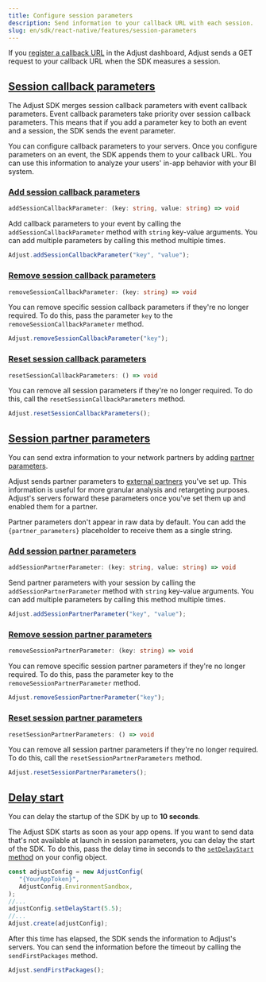 ```yaml
---
title: Configure session parameters
description: Send information to your callback URL with each session.
slug: en/sdk/react-native/features/session-parameters
---
```


If you [register a callback URL](https://help.adjust.com/en/article/recommended-placeholders-callbacks) in the Adjust dashboard, Adjust sends a GET request to your callback URL when the SDK measures a session.

## [Session callback parameters](session-callback-parameters)

<Callout type="note">

The Adjust SDK merges session callback parameters with event callback parameters. Event callback parameters take priority over session callback parameters. This means that if you add a parameter key to both an event and a session, the SDK sends the event parameter.

</Callout>

You can configure callback parameters to your servers. Once you configure parameters on an event, the SDK appends them to your callback URL. You can use this information to analyze your users' in-app behavior with your BI system.

### [Add session callback parameters](add-session-callback-parameters)

<CodeBlock title="Method signature">

```ts
addSessionCallbackParameter: (key: string, value: string) => void
```

</CodeBlock>

Add callback parameters to your event by calling the `addSessionCallbackParameter` method with `string` key-value arguments. You can add multiple parameters by calling this method multiple times.

```jsx
Adjust.addSessionCallbackParameter("key", "value");
```

### [Remove session callback parameters](remove-session-callback-parameters)

<CodeBlock title="Method signature">

```ts
removeSessionCallbackParameter: (key: string) => void
```

</CodeBlock>

You can remove specific session callback parameters if they're no longer required. To do this, pass the parameter `key` to the `removeSessionCallbackParameter` method.

```jsx
Adjust.removeSessionCallbackParameter("key");
```

### [Reset session callback parameters](reset-session-callback-parameters)

<CodeBlock title="Method signature">

```ts
resetSessionCallbackParameters: () => void
```

</CodeBlock>

You can remove all session parameters if they're no longer required. To do this, call the `resetSessionCallbackParameters` method.

```jsx
Adjust.resetSessionCallbackParameters();
```

## [Session partner parameters](session-partner-parameters)

You can send extra information to your network partners by adding [partner parameters](https://help.adjust.com/en/article/data-sharing-ad-network#map-parameters).

Adjust sends partner parameters to [external partners](https://help.adjust.com/en/article/integrated-partners) you've set up. This information is useful for more granular analysis and retargeting purposes. Adjust's servers forward these parameters once you've set them up and enabled them for a partner.

<Callout type="note">

Partner parameters don't appear in raw data by default. You can add the `{partner_parameters}` placeholder to receive them as a single string.

</Callout>

### [Add session partner parameters](add-session-partner-parameters)

<CodeBlock title="Method signature">

```ts
addSessionPartnerParameter: (key: string, value: string) => void
```

</CodeBlock>

Send partner parameters with your session by calling the `addSessionPartnerParameter` method with `string` key-value arguments. You can add multiple parameters by calling this method multiple times.

```jsx
Adjust.addSessionPartnerParameter("key", "value");
```

### [Remove session partner parameters](remove-session-partner-parameters)

<CodeBlock title="Method signature">

```ts
removeSessionPartnerParameter: (key: string) => void
```

</CodeBlock>

You can remove specific session partner parameters if they're no longer required. To do this, pass the parameter key to the `removeSessionPartnerParameter` method.

```jsx
Adjust.removeSessionPartnerParameter("key");
```

### [Reset session partner parameters](reset-session-partner-parameters)

<CodeBlock title="Method signature">

```ts
resetSessionPartnerParameters: () => void
```

</CodeBlock>

You can remove all session partner parameters if they're no longer required. To do this, call the `resetSessionPartnerParameters` method.

```jsx
Adjust.resetSessionPartnerParameters();
```

## [Delay start](delay-start)

<Callout type="note">

You can delay the startup of the SDK by up to **10 seconds**.

</Callout>

The Adjust SDK starts as soon as your app opens. If you want to send data that's not available at launch in session parameters, you can delay the start of the SDK. To do this, pass the delay time in seconds to the [`setDelayStart` method](/en/sdk/react-native/configuration#delay-the-start-of-the-sdk) on your config object.

```jsx
const adjustConfig = new AdjustConfig(
   "{YourAppToken}",
   AdjustConfig.EnvironmentSandbox,
);
//...
adjustConfig.setDelayStart(5.5);
//...
Adjust.create(adjustConfig);
```

After this time has elapsed, the SDK sends the information to Adjust's servers. You can send the information before the timeout by calling the `sendFirstPackages` method.

```jsx
Adjust.sendFirstPackages();
```
